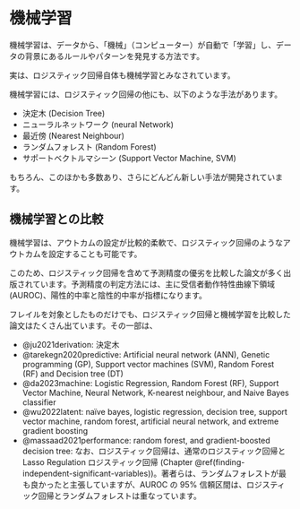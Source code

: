 # 機械学習  {#machinelearning}

機械学習は、データから、「機械」（コンピューター）が自動で「学習」し、データの背景にあるルールやパターンを発見する方法です。

実は、ロジスティック回帰自体も機械学習とみなされています。

機械学習には、ロジスティック回帰の他にも、以下のような手法があります。

* 決定木 (Decision Tree)
* ニューラルネットワーク (neural Network)
* 最近傍 (Nearest Neighbour)
* ランダムフォレスト (Random Forest)
* サポートベクトルマシーン (Support Vector Machine, SVM)

もちろん、このほかも多数あり、さらにどんどん新しい手法が開発されています。

## 機械学習との比較

機械学習は、アウトカムの設定が比較的柔軟で、ロジスティック回帰のようなアウトカムを設定することも可能です。

このため、ロジスティック回帰を含めて予測精度の優劣を比較した論文が多く出版されています。予測精度の判定方法には、主に受信者動作特性曲線下領域 (AUROC)、陽性的中率と陰性的中率が指標になります。

フレイルを対象としたものだけでも、ロジスティック回帰と機械学習を比較した論文はたくさん出ています。その一部は、

* @ju2021derivation: 決定木
* @tarekegn2020predictive: Artificial neural network (ANN), Genetic programming (GP), Support vector machines (SVM), Random Forest (RF) and Decision tree (DT)
* @da2023machine: Logistic Regression, Random Forest (RF), Support Vector Machine, Neural Network, K-nearest neighbour, and Naive Bayes classifier
* @wu2022latent: naïve bayes, logistic regression, decision tree, support vector machine, random forest, artificial neural network, and extreme gradient boosting
* @massaad2021performance: random forest, and gradient-boosted decision tree: なお、ロジスティック回帰は、通常のロジスティック回帰と Lasso Regulation ロジスティック回帰 (Chapter \@ref(finding-independent-significant-variables))。著者らは、ランダムフォレストが最も良かったと主張していますが、AUROC の 95% 信頼区間は、ロジスティック回帰とランダムフォレストは重なっています。




